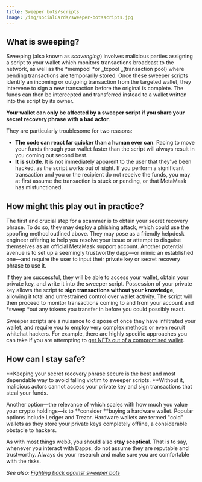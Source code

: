 ```yaml
---
title: Sweeper bots/scripts
image: /img/socialCards/sweeper-botsscripts.jpg
---
```



<CustomLayout />

## What is sweeping?

Sweeping (also known as _scavenging_) involves malicious parties assigning a script to your wallet which monitors transactions broadcast to the network, as well as the *mempool *or _txpool _(transaction pool) where pending transactions are temporarily stored. Once these sweeper scripts identify an incoming or outgoing transaction from the targeted wallet, they intervene to sign a new transaction before the original is complete. The funds can then be intercepted and transferred instead to a wallet written into the script by its owner.

**Your wallet can only be affected by a sweeper script if you share your secret recovery phrase with a bad actor**.

They are particularly troublesome for two reasons:

- **The code can react far quicker than a human ever can**. Racing to move your funds through your wallet faster than the script will always result in you coming out second best.
- **It is subtle**. It is not immediately apparent to the user that they've been hacked, as the script works out of sight. If you perform a significant transaction and you or the recipient do not receive the funds, you may at first assume the transaction is stuck or pending, or that MetaMask has misfunctioned.

## How might this play out in practice?

The first and crucial step for a scammer is to obtain your secret recovery phrase. To do so, they may deploy a phishing attack, which could use the spoofing method outlined above. They may pose as a friendly helpdesk engineer offering to help you resolve your issue or attempt to disguise themselves as an official MetaMask support account. Another potential avenue is to set up a seemingly trustworthy dapp—or mimic an established one—and require the user to input their private key or secret recovery phrase to use it.

If they are successful, they will be able to access your wallet, obtain your private key, and write it into the sweeper script. Possession of your private key allows the script to **sign transactions without your knowledge**, allowing it total and unrestrained control over wallet activity. The script will then proceed to monitor transactions coming to and from your account and *sweep *out any tokens you transfer in before you could possibly react.

Sweeper scripts are a nuisance to dispose of once they have infiltrated your wallet, and require you to employ very complex methods or even recruit whitehat hackers. For example, there are highly specific approaches you can take if you are attempting to [get NFTs out of a compromised wallet](https://medium.com/mycrypto/operation-cryptokitty-rescue-93fd8e00e4f8).

## How can I stay safe?

**Keeping your secret recovery phrase secure is the best and most dependable way to avoid falling victim to sweeper scripts. **Without it, malicious actors cannot access your private key and sign transactions that steal your funds.

Another option—the relevance of which scales with how much you value your crypto holdings—is to **consider **buying a hardware wallet. Popular options include Ledger and Trezor. Hardware wallets are termed "cold" wallets as they store your private keys completely offline, a considerable obstacle to hackers.

As with most things web3, you should also **stay sceptical**. That is to say, whenever you interact with Dapps, do not assume they are reputable and trustworthy. Always do your research and make sure you are comfortable with the risks.

_See also: [Fighting back against sweeper bots](/privacy-and-security/staying-safe-in-web3/fighting-back-against-sweeper-bots)_
